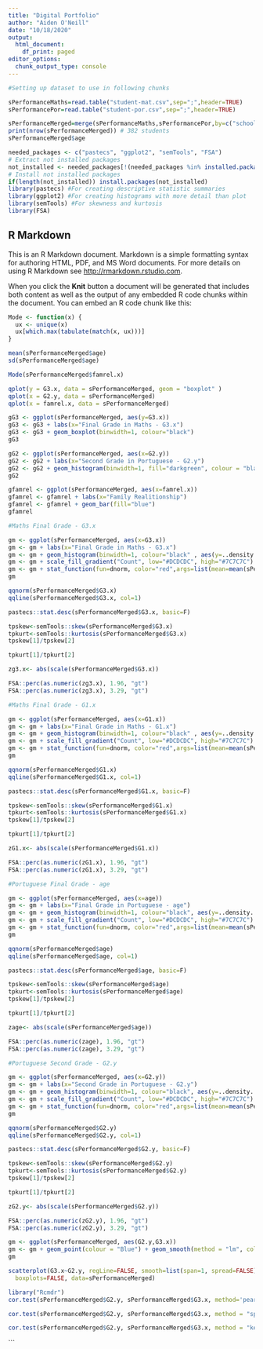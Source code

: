 ```yaml
---
title: "Digital Portfolio"
author: "Aiden O'Neill"
date: "10/18/2020"
output:
  html_document:
    df_print: paged
editor_options:
  chunk_output_type: console
---
```


```r
#Setting up dataset to use in following chunks

sPerformanceMaths=read.table("student-mat.csv",sep=";",header=TRUE)
sPerformancePor=read.table("student-por.csv",sep=";",header=TRUE)

sPerformanceMerged=merge(sPerformanceMaths,sPerformancePor,by=c("school","sex","age","address","famsize","Pstatus","Medu","Fedu","Mjob","Fjob","reason","nursery","internet"))
print(nrow(sPerformanceMerged)) # 382 students
sPerformanceMerged$age

needed_packages <- c("pastecs", "ggplot2", "semTools", "FSA")                                    
# Extract not installed packages
not_installed <- needed_packages[!(needed_packages %in% installed.packages()[ , "Package"])]    
# Install not installed packages
if(length(not_installed)) install.packages(not_installed)                            
library(pastecs) #For creating descriptive statistic summaries
library(ggplot2) #For creating histograms with more detail than plot
library(semTools) #For skewness and kurtosis
library(FSA)
```

## R Markdown

This is an R Markdown document. Markdown is a simple formatting syntax for authoring HTML, PDF, and MS Word documents. For more details on using R Markdown see <http://rmarkdown.rstudio.com>.

When you click the **Knit** button a document will be generated that includes both content as well as the output of any embedded R code chunks within the document. You can embed an R code chunk like this:
```r
Mode <- function(x) {
  ux <- unique(x)
  ux[which.max(tabulate(match(x, ux)))]
}

mean(sPerformanceMerged$age)
sd(sPerformanceMerged$age)

Mode(sPerformanceMerged$famrel.x)

qplot(y = G3.x, data = sPerformanceMerged, geom = "boxplot" )
qplot(x = G2.y, data = sPerformanceMerged)
qplot(x = famrel.x, data = sPerformanceMerged)

gG3 <- ggplot(sPerformanceMerged, aes(y=G3.x))
gG3 <- gG3 + labs(x="Final Grade in Maths - G3.x")
gG3 <- gG3 + geom_boxplot(binwidth=1, colour="black")
gG3

gG2 <- ggplot(sPerformanceMerged, aes(x=G2.y))
gG2 <- gG2 + labs(x="Second Grade in Portuguese - G2.y")
gG2 <- gG2 + geom_histogram(binwidth=1, fill="darkgreen", colour = "black")
gG2

gfamrel <- ggplot(sPerformanceMerged, aes(x=famrel.x))
gfamrel <- gfamrel + labs(x="Family Realitionship")
gfamrel <- gfamrel + geom_bar(fill="blue")
gfamrel

```

```r
#Maths Final Grade - G3.x

gm <- ggplot(sPerformanceMerged, aes(x=G3.x))
gm <- gm + labs(x="Final Grade in Maths - G3.x")
gm <- gm + geom_histogram(binwidth=1, colour="black" , aes(y=..density.., fill=..count..))
gm <- gm + scale_fill_gradient("Count", low="#DCDCDC", high="#7C7C7C")
gm <- gm + stat_function(fun=dnorm, color="red",args=list(mean=mean(sPerformanceMerged$G3.x, na.rm=TRUE), sd=sd(sPerformanceMerged$G3.x, na.rm=TRUE)))
gm

qqnorm(sPerformanceMerged$G3.x)
qqline(sPerformanceMerged$G3.x, col=1) 

pastecs::stat.desc(sPerformanceMerged$G3.x, basic=F)

tpskew<-semTools::skew(sPerformanceMerged$G3.x)
tpkurt<-semTools::kurtosis(sPerformanceMerged$G3.x)
tpskew[1]/tpskew[2]

tpkurt[1]/tpkurt[2]

zg3.x<- abs(scale(sPerformanceMerged$G3.x))

FSA::perc(as.numeric(zg3.x), 1.96, "gt")
FSA::perc(as.numeric(zg3.x), 3.29, "gt")

```

```r
#Maths Final Grade - G1.x

gm <- ggplot(sPerformanceMerged, aes(x=G1.x))
gm <- gm + labs(x="Final Grade in Maths - G1.x")
gm <- gm + geom_histogram(binwidth=1, colour="black" , aes(y=..density.., fill=..count..))
gm <- gm + scale_fill_gradient("Count", low="#DCDCDC", high="#7C7C7C")
gm <- gm + stat_function(fun=dnorm, color="red",args=list(mean=mean(sPerformanceMerged$G1.x, na.rm=TRUE), sd=sd(sPerformanceMerged$G1.x, na.rm=TRUE)))
gm

qqnorm(sPerformanceMerged$G1.x)
qqline(sPerformanceMerged$G1.x, col=1) 

pastecs::stat.desc(sPerformanceMerged$G1.x, basic=F)

tpskew<-semTools::skew(sPerformanceMerged$G1.x)
tpkurt<-semTools::kurtosis(sPerformanceMerged$G1.x)
tpskew[1]/tpskew[2]

tpkurt[1]/tpkurt[2]

zG1.x<- abs(scale(sPerformanceMerged$G1.x))

FSA::perc(as.numeric(zG1.x), 1.96, "gt")
FSA::perc(as.numeric(zG1.x), 3.29, "gt")

```

```r
#Portuguese Final Grade - age

gm <- ggplot(sPerformanceMerged, aes(x=age))
gm <- gm + labs(x="Final Grade in Portuguese - age")
gm <- gm + geom_histogram(binwidth=1, colour="black", aes(y=..density.., fill=..count..))
gm <- gm + scale_fill_gradient("Count", low="#DCDCDC", high="#7C7C7C")
gm <- gm + stat_function(fun=dnorm, color="red",args=list(mean=mean(sPerformanceMerged$age, na.rm=TRUE), sd=sd(sPerformanceMerged$age, na.rm=TRUE)))
gm

qqnorm(sPerformanceMerged$age)
qqline(sPerformanceMerged$age, col=1) 

pastecs::stat.desc(sPerformanceMerged$age, basic=F)

tpskew<-semTools::skew(sPerformanceMerged$age)
tpkurt<-semTools::kurtosis(sPerformanceMerged$age)
tpskew[1]/tpskew[2]

tpkurt[1]/tpkurt[2]

zage<- abs(scale(sPerformanceMerged$age))

FSA::perc(as.numeric(zage), 1.96, "gt")
FSA::perc(as.numeric(zage), 3.29, "gt")

```

```r
#Portuguese Second Grade - G2.y

gm <- ggplot(sPerformanceMerged, aes(x=G2.y))
gm <- gm + labs(x="Second Grade in Portuguese - G2.y")
gm <- gm + geom_histogram(binwidth=1, colour="black", aes(y=..density.., fill=..count..))
gm <- gm + scale_fill_gradient("Count", low="#DCDCDC", high="#7C7C7C")
gm <- gm + stat_function(fun=dnorm, color="red",args=list(mean=mean(sPerformanceMerged$G2.y, na.rm=TRUE), sd=sd(sPerformanceMerged$G2.y, na.rm=TRUE)))
gm

qqnorm(sPerformanceMerged$G2.y)
qqline(sPerformanceMerged$G2.y, col=1) 

pastecs::stat.desc(sPerformanceMerged$G2.y, basic=F)

tpskew<-semTools::skew(sPerformanceMerged$G2.y)
tpkurt<-semTools::kurtosis(sPerformanceMerged$G2.y)
tpskew[1]/tpskew[2]

tpkurt[1]/tpkurt[2]

zG2.y<- abs(scale(sPerformanceMerged$G2.y))

FSA::perc(as.numeric(zG2.y), 1.96, "gt")
FSA::perc(as.numeric(zG2.y), 3.29, "gt")

```

```r
gm <- ggplot(sPerformanceMerged, aes(G2.y,G3.x))
gm <- gm + geom_point(colour = "Blue") + geom_smooth(method = "lm", colour = "Blue", se = F)
gm

scatterplot(G3.x~G2.y, regLine=FALSE, smooth=list(span=1, spread=FALSE), 
  boxplots=FALSE, data=sPerformanceMerged)

library("Rcmdr")
cor.test(sPerformanceMerged$G2.y, sPerformanceMerged$G3.x, method='pearson')

cor.test(sPerformanceMerged$G2.y, sPerformanceMerged$G3.x, method = "spearman")

cor.test(sPerformanceMerged$G2.y, sPerformanceMerged$G3.x, method = "kendall")
```
```